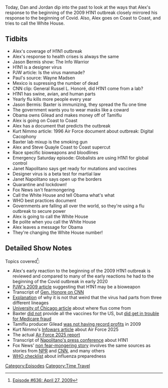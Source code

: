 {{Episode
    | title           = April 27, 2009
    | caption         = [https://knowledgefight.libsyn.com/636-april-27-2009 Listen to this episode on Libsyn]
    | episodeNumber   = 636
    | length          = 01:43:08
    | airDate         = January 14, 2022
    | coverageDate    = April 27, 2009
    | episodeType     = [[:Category:Time Travel|Time Travel]]
    | appearance      = [[Jason Bermis]], [[Paul Joseph Watson]], [[Wayne Madsen]], [[General Russel L. Honoré]], [[George Noory]], [[Kurt Nimmo]], [[Steve Quayle]], [[Janet Napolitano]]
    | previousEpisode = [[635: January 6-7, 2022]]
    | nextEpisode     = [[637: January 13, 2022]]
}}

{{Stub}}

Today, Dan and Jordan dip into the past to look at the ways that Alex's response to the beginning of the 2009 H1N1 outbreak closely mirrored his response to the beginning of Covid. Also, Alex goes on Coast to Coast, and tries to call the White House.

==Tidbits==

*Alex's coverage of H1N1 outbreak
*Alex's response to health crises is always the same
*Jason Bermis show: The Info Warrior
*H1N1 is a designer virus
*PJW article: Is the virus manmade?
*Paul's source: Wayne Madsen
*Mexico is supressing the number of dead
*CNN clip: General Russel L. Honoré, did H1N1 come from a lab?
*H1N1 has swine, avian, and human parts
*Yearly flu kills more people every year
*Jason Bermis: Baxter is immunizing, they spread the flu one time
*The government wants you to wear masks like a coward
*Obama owns Gilead and makes money off of Tamiflu
*Alex is going on Coast to Coast
*Alex has a document that predicts the outbreak
*Kurt Nimmo article: 1996 Air Force document about outbreak: Digital Cacophony
*Baxter lab mixup is the smoking gun
*Alex and Steve Quayle Coast to Coast supercut
*Race specific bioweapons and bloodlines
*Emergency Saturday episode: Globalists are using H1N1 for global control
*Janet Napolitano says get ready for mutations and vaccines
*Designer virus is a beta test for martial law
*Janet Napolitano says open up the borders
*Quarantine and lockdown!
*Fox News isn't fearmongering
*Call the White House and tell Obama what's what
*WHO best practices document
*Governments are falling all over the world, so they're using a flu outbreak to secure power
*Alex is going to call the White House
*Be polite when you call the White House
*Alex leaves a message for Obama
*They're changing the White House number!

==Detailed Show Notes==

Topics covered<ref>[https://knowledgefight.com/research/2022/1/13/episode-636-april-27-2009 Episode #636: April 27, 2009]</ref>:

*Alex's early reaction to the beginning of the 2009 H1N1 outbreak is reviewed and compared to many of the early reactions he had to the beginning of the Covid outbreak in early 2020
*[http://dehai.org/archives/dehai_archive/apr-jun09/0090.html PJW's 2009 article] suggesting that H1N1 may be a bioweapon
*Transcript of [http://edition.cnn.com/TRANSCRIPTS/0904/26/cnr.03.html Gen. Honore on CNN]
*[https://www.cdc.gov/h1n1flu/information_h1n1_virus_qa.htm Explanation] of why it is not that weird that the virus had parts from three different lineages
*[https://www.uchicagomedicine.org/forefront/biological-sciences-articles/where-does-the-flu-come-from-every-year University of Chicago article] about where flus come from
*Baxter [https://www.webmd.com/cold-and-flu/news/20090720/swine-flu-vaccine-when did not] provide all the vaccines for the US, but [https://www.theguardian.com/world/2009/oct/11/swine-flu-vaccine-baxter did get in trouble for Medicare fraud]
*Tamiflu producer Gilead [https://finance.yahoo.com/chart/GILD was not having record profits] in 2009
*Kurt Nimmo's [https://web.archive.org/web/20090401015500/http://www.infowars.com/us-air-force-study-proposed-2009-influenza-pandemic-in-1996/ Infowars article] about Air Force 2025
*The actual [https://web.archive.org/web/20011030172851/http://www.au.af.mil/au/2025/index2.htm Air Force 2025 report]
*Transcript of [https://www.dhs.gov/news/2009/04/26/press-briefing-swine-influenza Napolitano's press conference] about H1N1
*Fox News' [https://www.foxnews.com/story/signs-point-to-milder-swine-flu-outbreak-than-once-feared non fear-mongering story] involves the same sources as stories from [https://www.npr.org/templates/story/story.php?storyId=103678167 NPR] and [https://www.cnn.com/2009/HEALTH/05/01/swine.flu.outbreak/index.html CNN], and many others
*[https://www.who.int/influenza/resources/documents/FluCheck6web.pdf WHO checklist] about influenza preparedness

[[Category:Episodes]]
[[Category:Time Travel]]